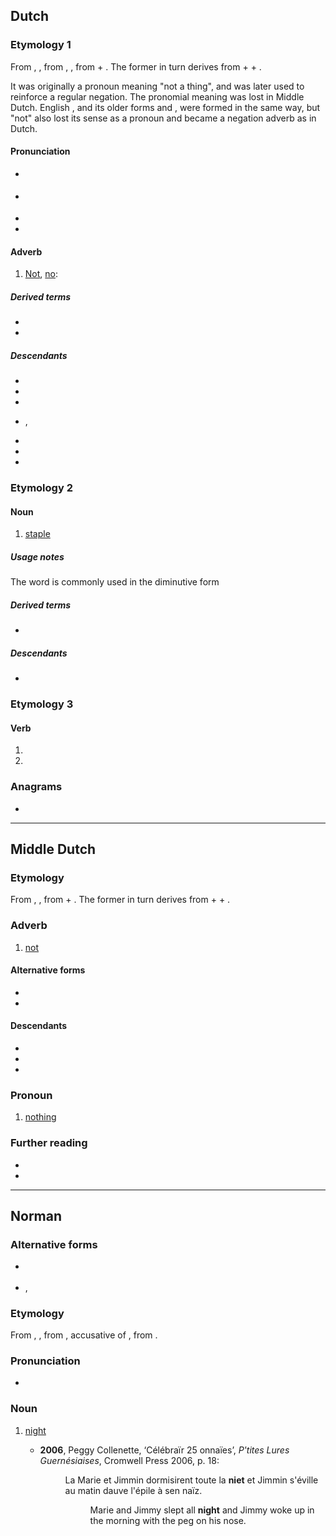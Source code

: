 {{also|Niet|niet-|niệt}}
==Dutch==

===Etymology 1===
From {{inh|nl|dum|niwet}}, {{m|dum|niet}}, from {{inh|nl|odt|*niowiht}}, {{m|odt|niewiht}}, from {{m|odt|nio||never}} + {{m|odt|wiht||thing, creature}}. The former in turn derives from {{der|nl|gem-pro|*ne||not}} + {{m|gem-pro|*aiw-||ever}} + {{m|gem-pro|*wihtą||thing}}.

It was originally a pronoun meaning "not a thing", and was later used to reinforce a regular negation. The pronomial meaning was lost in Middle Dutch. English {{m|en|not}}, and its older forms {{m|en|naught}} and {{m|en|nought}}, were formed in the same way, but "not" also lost its sense as a pronoun and became a negation adverb as in Dutch.

====Pronunciation====
* {{IPA|nl|/nit/}} {{a|standard}}
* {{IPA|nl|/ni/}} {{a|often, in fast speech}}
* {{rhymes|nl|it|s=1}}
* {{audio|nl|Nl-niet.ogg|audio}}

====Adverb====
{{nl-adv}}

# [[not|Not]], [[no]]: {{non-gloss definition|used to express negation.}}
#: {{ux|nl|'''Niet''' storen!|Do '''not''' disturb!}}
#: {{ux|nl|Dat is '''niet''' waar.|That is '''not''' true.}}
#: {{ant|nl|wel}}

=====Derived terms=====
* {{l|nl|niet eens}}
* {{l|nl|nog niet}}

=====Descendants=====
* {{desc|af|nie}}
* {{desc|brc|ni}}
* {{desc|jvd|niet}}
* {{desc|gmw-jdt|nît}}, {{l|gmw-jdt|nî}}
* {{desc|dcr|[[na]], [[no]], [[nu]], [[ne]], [[ni]], [[nit]], [[niet]]}}
* {{desc|pey|niet}}
* {{desc|skw|[[ni]], [[niti]]}}

===Etymology 2===
{{rfe|nl}}

====Noun====
{{nl-noun|f|-en|nietje}}

# [[staple]]

=====Usage notes=====
The word is commonly used in the diminutive form

=====Derived terms=====
* {{l|nl|nietmachine}}

=====Descendants=====
* {{desc|pap|nit|bor=1}}

===Etymology 3===
{{nonlemma}}

====Verb====
{{head|nl|verb form}}

# {{nl-verb form of|p=123|n=sg|t=pres|m=ind|nieten}}
# {{nl-verb form of|m=imp|nieten}}

===Anagrams===
* {{l|nl|tien}}

----

==Middle Dutch==

===Etymology===
From {{inh|dum|odt|niewiht}}, {{m|odt|*niowiht}}, from {{m|odt|nio||never}} + {{m|odt|wiht||thing, creature}}. The former in turn derives from {{der|dum|gem-pro|*ne||not}} + {{m|gem-pro|*aiw-||ever}} + {{m|gem-pro|*wihtą||thing}}.

===Adverb===
{{dum-adv}}

# [[not]]

====Alternative forms====
* {{l|dum|nicht}}
* {{l|dum|niewet}}

====Descendants====
* {{desc|nl|niet}}
* {{desc|gmw-jdt|nît}}
* {{desc|li|neet}}

===Pronoun===
{{head|dum|pronoun}}

# [[nothing]]

===Further reading===
* {{R:VMNW|ID43052|III}}
* {{R:MNW|32544|I}}

----

==Norman==
{{wikipedia|Nyit|lang=nrf}}

===Alternative forms===
* {{l|nrf|nyit}} {{qualifier|continental Normandy}}
* {{l|nrf|gniet}}, {{l|nrf|gniaette}} {{qualifier|Guernsey}}

===Etymology===
From {{inh|nrf|fro|noit}}, {{m|fro|nuit}}, from {{inh|nrf|la|noctem}}, accusative of {{m|la|nox}}, from {{inh|nrf|ine-pro|*nókʷts}}.

===Pronunciation===
* {{audio|nrf|Jer-niet.ogg|Audio (Jersey)}}

===Noun===
{{nrf-noun|f}}

# {{lb|nrf|Jersey|Guernsey}} [[night]]
#* '''2006''', Peggy Collenette, ‘Célébraïr 25 onnaïes’, ''P'tites Lures Guernésiaises'', Cromwell Press 2006, p. 18:
#*: La Marie et Jimmin dormisirent toute la '''niet''' et Jimmin s'éville au matin dauve l'épile à sen naïz.
#*:: Marie and Jimmy slept all '''night''' and Jimmy woke up in the morning with the peg on his nose.

{{topics|nrf|Time}}